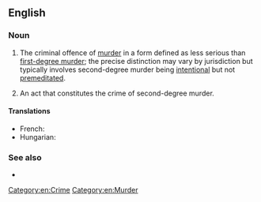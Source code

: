 ==English==

===Noun===
{{en-noun|head=[[second-degree]] [[murder]]|~}}

# {{lb|en|legal|chiefly|US|Canada}} The criminal offence of [[murder]] in a form defined as less serious than [[first-degree murder]]; the precise distinction may vary by jurisdiction but typically involves second-degree murder being [[intentional]] but not [[premeditated]].
# {{lb|en|legal|chiefly|US|Canada}} An act that constitutes the crime of second-degree murder. 

====Translations====
{{trans-top|act or crime of murder with intent, but without premeditation}}
{{trans-mid}}
* French: {{t+|fr|meurtre au deuxième degré|m}} {{qualifier|Canada, law}}
* Hungarian: {{t|hu|[[szándékos]], [[de]] [[nem]] [[előre]] [[megfontolt]] [[szándékkal]] [[elkövetett]] [[emberölés]]}}
{{trans-bottom}}

===See also===
* {{l|en|first-degree murder}}

[[Category:en:Crime]]
[[Category:en:Murder]]